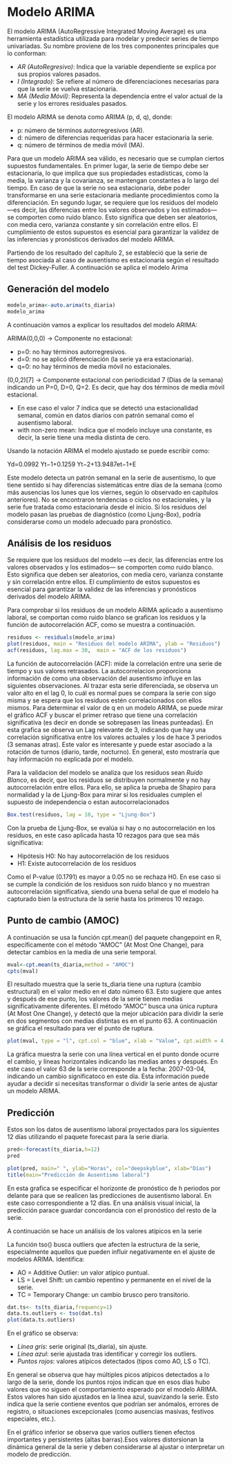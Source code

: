 
# Modelo ARIMA


El modelo ARIMA (AutoRegressive Integrated Moving Average) es una herramienta estadística utilizada para modelar y predecir series de tiempo univariadas. Su nombre proviene de los tres componentes principales que lo conforman:

- _AR (AutoRegresivo)_: Indica que la variable dependiente se explica por sus propios valores pasados.
- _I (Integrado)_: Se refiere al número de diferenciaciones necesarias para que la serie se vuelva estacionaria.
- _MA (Media Móvil)_: Representa la dependencia entre el valor actual de la serie y los errores residuales pasados.

El modelo ARIMA se denota como ARIMA (p, d, q), donde:

- p: número de términos autorregresivos (AR).
- d: número de diferencias requeridas para hacer estacionaria la serie.
- q: número de términos de media móvil (MA).

Para que un modelo ARIMA sea válido, es necesario que se cumplan ciertos supuestos fundamentales. En primer lugar, la serie de tiempo debe ser estacionaria, lo que implica que sus propiedades estadísticas, como la media, la varianza y la covarianza, se mantengan constantes a lo largo del tiempo. En caso de que la serie no sea estacionaria, debe poder transformarse en una serie estacionaria mediante procedimientos como la diferenciación. En segundo lugar, se requiere que los residuos del modelo —es decir, las diferencias entre los valores observados y los estimados— se comporten como ruido blanco. Esto significa que deben ser aleatorios, con media cero, varianza constante y sin correlación entre ellos. El cumplimiento de estos supuestos es esencial para garantizar la validez de las inferencias y pronósticos derivados del modelo ARIMA.

Partiendo de los resultado del capítulo 2, se estableció que la serie de tiempo asociada al caso de ausentismo es estacionaria según el resultado del test Dickey-Fuller. A continuación se aplica el modelo Arima 

## Generación del modelo

```r
modelo_arima<-auto.arima(ts_diaria)
modelo_arima

```
A continuación vamos a explicar los resultados del modelo ARIMA: 


ARIMA(0,0,0) → Componente no estacional:

- p=0: no hay términos autorregresivos.
- d=0: no se aplicó diferenciación (la serie ya era estacionaria).
- q=0: no hay términos de media móvil no estacionales.

(0,0,2)[7] → Componente estacional con periodicidad 7 (Días de la semana) indicando un P=0, D=0, Q=2. Es decir, que hay dos términos de media móvil estacional.

- En ese caso el valor 7 indica que se detectó una estacionalidad semanal, común en datos diarios con patrón semanal como el ausentismo laboral.
- with non-zero mean: Indica que el modelo incluye una constante, es decir, la serie tiene una media distinta de cero.


Usando la notación ARIMA el modelo ajustado se puede escribir como:

Yd=0.0992 Yt−1+0.1259 Yt−2+13.9487et−1+E

Este modelo detecta un patrón semanal en la serie de ausentismo, lo que tiene sentido si hay diferencias sistemáticas entre días de la semana (como más ausencias los lunes que los viernes, según lo observado en capítulos anteriores). No se encontraron tendencias o ciclos no estacionales, y la serie fue tratada como estacionaria desde el inicio. Si los residuos del modelo pasan las pruebas de diagnóstico (como Ljung-Box), podría considerarse como un modelo adecuado para pronóstico.

## Análisis de los residuos

Se requiere que los residuos del modelo —es decir, las diferencias entre los valores observados y los estimados— se comporten como ruido blanco. Esto significa que deben ser aleatorios, con media cero, varianza constante y sin correlación entre ellos. El cumplimiento de estos supuestos es esencial para garantizar la validez de las inferencias y pronósticos derivados del modelo ARIMA.

Para comprobar si los residuos de un modelo ARIMA  aplicado a ausentismo laboral, se comportan como ruido blanco se grafican los residuos y la función de autocorrelación ACF, como se muestra a continuación.

```r
residuos <- residuals(modelo_arima)
plot(residuos, main = "Residuos del modelo ARIMA", ylab = "Residuos")
acf(residuos, lag.max = 30,  main = "ACF de los residuos")
```
La función de autocorrelación (ACF): mide la correlación entre una serie de tiempo y sus valores retrasados. La autocorrelacion proporciona información de como una observación del ausentismo influye en las siguientes observaciones. Al trazar esta serie diferenciada, se observa un valor alto en el lag 0, lo cuál es normal pues se compara la serie con sigo misma y se espera que los residuos estén correlacionados con ellos mismos. Para determinar el valor de q en un modelo ARIMA, se puede mirar el gráfico ACF y buscar el primer retraso que tiene una correlación significativa (es decir en donde se sobrepasen las lineas punteadas). En esta grafica se observa  un Lag relevante de 3, indicando que hay una correlación significativa entre los valores actuales y los de hace 3 periodos (3 semanas atras). Este valor es interesante y puede estar asociado a la rotación de turnos (diario, tarde, nocturno). En general, esto mostraría que hay información no explicada por el modelo.

Para la validacion del modelo se analiza que los residuos sean _Ruido Blanco_, es decir, que los residuos se distribuyen normalmente y no hay autocorrelación entre ellos. Para ello, se aplica la prueba de Shapiro para normalidad y la de  Ljung-Box para mirar si los residuales cumplen el supuesto de independencia o estan autocorrelacionados


```r
Box.test(residuos, lag = 10, type = "Ljung-Box")
```

Con la prueba de Ljung-Box, se evalúa si hay o no autocorrelación en los residuos, en este caso aplicada hasta 10 rezagos para que sea más significativa:

- Hipótesis H0: No hay autocorrelación de los residuos 
- H1: Existe autocorrelación de los residuos

Como el P-value (0.1791) es mayor a 0.05 no se rechaza H0. En ese caso si se cumple la condición de los residuos son ruido blanco y no muestran autocorrelación significativa, siendo una buena señal de que el modelo ha capturado bien la estructura de la serie hasta los primeros 10 rezago.


## Punto de cambio (AMOC)

A continuación se usa la función cpt.mean() del paquete changepoint en R, específicamente con el método "AMOC" (At Most One Change), para detectar cambios en la media de una serie temporal.

```r
mval<-cpt.mean(ts_diaria,method = "AMOC") 
cpts(mval)
```


El resultado muestra que la serie ts_diaria tiene una ruptura (cambio estructural) en el valor medio en el dato número 63. Esto sugiere que antes y después de ese punto, los valores de la serie tienen medias significativamente diferentes. El método "AMOC" busca una única ruptura (At Most One Change), y detectó que la mejor ubicación para dividir la serie en dos segmentos con medias distintas es en el punto 63. A continuación se gráfica el resultado para ver el punto de ruptura.


```r
plot(mval, type = "l", cpt.col = "blue", xlab = "Value", cpt.width = 4, main = "default penalty")
```
La gráfica muestra la serie con una línea vertical en el punto donde ocurre el cambio, y líneas horizontales indicando las medias antes y después. En este caso el valor 63 de la serie corresponde a la fecha: 2007-03-04, indicando un cambio significatoco en este día. Esta información puede ayudar a decidir si necesitas transformar o dividir la serie antes de ajustar un modelo ARIMA.

## Predicción

Estos son los datos de ausentismo laboral proyectados para los siguientes 12 días utilizando el paquete forecast para la serie diaria.

```r
pred<-forecast(ts_diaria,h=12)
pred

```

```r
plot(pred, main=" ", ylab="Horas", col="deepskyblue", xlab="Días")
title(main="Predicción de Ausentismo laboral")

```
En esta grafica se especificar el horizonte de pronóstico de h periodos por delante para que se realicen las predicciones de ausentismo laboral. En este caso correspondiente a 12 días. En una análisis visual inicial, la predicción parace guardar concordancia con el pronóstico del resto de la serie.

A continuación se hace un análisis de los valores atípicos en la serie 

La función tso() busca outliers que afecten la estructura de la serie, especialmente aquellos que pueden influir negativamente en el ajuste de modelos ARIMA. Identifica:

- AO = Additive Outlier: un valor atípico puntual.
- LS = Level Shift: un cambio repentino y permanente en el nivel de la serie.
- TC = Temporary Change: un cambio brusco pero transitorio.

```r
 
dat.ts<- ts(ts_diaria,frequency=1) 
data.ts.outliers <- tso(dat.ts)
plot(data.ts.outliers)

```
En el gráfico se observa:
   
- _Línea gris_: serie original (ts_diaria), sin ajuste.
- _Línea azul_: serie ajustada tras identificar y corregir los outliers.
- _Puntos rojos_: valores atípicos detectados (tipos como AO, LS o TC).

En general se observa que hay múltiples picos atípicos detectados a lo largo de la serie, donde los puntos rojos indican que en esos días hubo valores que no siguen el comportamiento esperado por el modelo ARIMA. Estos valores han sido ajustados en la línea azul, suavizando la serie. Esto indica que la serie contiene eventos que podrían ser anómalos, errores de registro, o situaciones excepcionales (como ausencias masivas, festivos especiales, etc.).

En el gráfico inferior se observa que varios outliers tienen efectos importantes y persistentes (altas barras).Esos valores distorsionan la dinámica general de la serie y deben considerarse al ajustar o interpretar un modelo de predicción.


